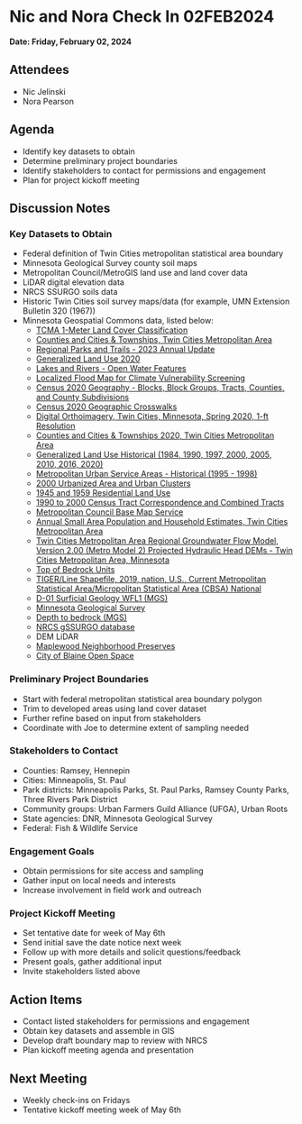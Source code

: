 # Nic and Nora Check In 02FEB2024

**Date: Friday, February 02, 2024**

## Attendees

-   Nic Jelinski
-   Nora Pearson

## Agenda

-   Identify key datasets to obtain
-   Determine preliminary project boundaries
-   Identify stakeholders to contact for permissions and engagement
-   Plan for project kickoff meeting

## Discussion Notes

### Key Datasets to Obtain

-   Federal definition of Twin Cities metropolitan statistical area boundary
-   Minnesota Geological Survey county soil maps
-   Metropolitan Council/MetroGIS land use and land cover data
-   LiDAR digital elevation data
-   NRCS SSURGO soils data
-   Historic Twin Cities soil survey maps/data (for example, UMN Extension Bulletin 320 (1967))
-   Minnesota Geospatial Commons data, listed below:
    -   [TCMA 1-Meter Land Cover Classification](https://gisdata.mn.gov/dataset/base-landcover-twincities)
    -   [Counties and Cities & Townships, Twin Cities Metropolitan Area](https://gisdata.mn.gov/dataset/us-mn-state-metc-bdry-metro-counties-and-ctus)
    -   [Regional Parks and Trails - 2023 Annual Update](https://gisdata.mn.gov/dataset/us-mn-state-metc-plan-parks-regional-parks-trails)
    -   [Generalized Land Use 2020](https://gisdata.mn.gov/dataset/us-mn-state-metc-plan-generl-lnduse2020)
    -   [Lakes and Rivers - Open Water Features](https://gisdata.mn.gov/dataset/us-mn-state-metc-water-lakes-rivers)
    -   [Localized Flood Map for Climate Vulnerability Screening](https://gisdata.mn.gov/dataset/us-mn-state-metc-env-local-flood-screening)
    -   [Census 2020 Geography - Blocks, Block Groups, Tracts, Counties, and County Subdivisions](https://gisdata.mn.gov/dataset/us-mn-state-metc-society-census2020tiger)
    -   [Census 2020 Geographic Crosswalks](https://gisdata.mn.gov/dataset/us-mn-state-metc-society-census2020crosswalks)
    -   [Digital Orthoimagery, Twin Cities, Minnesota, Spring 2020, 1-ft Resolution](https://gisdata.mn.gov/dataset/us-mn-state-metc-base-metro-orthos-2020)
    -   [Counties and Cities & Townships 2020, Twin Cities Metropolitan Area](https://gisdata.mn.gov/dataset/us-mn-state-metc-bdry-census2020counties-ctus)
    -   [Generalized Land Use Historical (1984, 1990, 1997, 2000, 2005, 2010, 2016, 2020)](https://gisdata.mn.gov/dataset/us-mn-state-metc-plan-generl-lnduse-historical)
    -   [Metropolitan Urban Service Areas - Historical (1995 - 1998)](https://gisdata.mn.gov/dataset/us-mn-state-metc-plan-musa-historical1995-1998)
    -   [2000 Urbanized Area and Urban Clusters](https://gisdata.mn.gov/dataset/us-mn-state-metc-society-census2000tiger-uac)
    -   [1945 and 1959 Residential Land Use](https://gisdata.mn.gov/dataset/us-mn-state-metc-plan-residnt-landuse1945-1959)
    -   [1990 to 2000 Census Tract Correspondence and Combined Tracts](https://gisdata.mn.gov/dataset/us-mn-state-metc-society-census-trt-comb1990-2000)
    -   [Metropolitan Council Base Map Service](https://gisdata.mn.gov/dataset/us-mn-state-metc-base-metcouncil-basemap-service)
    -   [Annual Small Area Population and Household Estimates, Twin Cities Metropolitan Area](https://gisdata.mn.gov/dataset/us-mn-state-metc-society-small-area-estimates)
    -   [Twin Cities Metropolitan Area Regional Groundwater Flow Model, Version 2.00 (Metro Model 2) Projected Hydraulic Head DEMs - Twin Cities Metropolitan Area, Minnesota](https://gisdata.mn.gov/dataset/us-mn-state-metc-water-metro-grndwater-flow-model)
    -   [Top of Bedrock Units](https://gisdata.mn.gov/dataset/us-mn-state-metc-geos-metro-top-elev-bedrock)
    -   [TIGER/Line Shapefile, 2019, nation, U.S., Current Metropolitan Statistical Area/Micropolitan Statistical Area (CBSA) National](https://catalog.data.gov/dataset/tiger-line-shapefile-2019-nation-u-s-current-metropolitan-statistical-area-micropolitan-statist)
    -   [D-01 Surficial Geology WFL1 (MGS)](https://mngs-umn.opendata.arcgis.com/maps/UMN::d-01-surficial-geology-wfl1/about?layer=)
    -   [Minnesota Geological Survey](https://conservancy.umn.edu/handle/11299/708)
    -   [Depth to bedrock (MGS)](https://umn.maps.arcgis.com/home/item.html?id=3a6326f3f666497e9bef1039a55d67ba)
    -   [NRCS gSSURGO database](https://www.nrcs.usda.gov/resources/data-and-reports/gridded-soil-survey-geographic-gssurgo-database)
    -   DEM LiDAR
    -   [Maplewood Neighborhood Preserves](https://maplewoodmn.gov/984/Neighborhood-Preserves)
    -   [City of Blaine Open Space](https://blainemn.gov/DocumentCenter/View/6238/Open-Space-Map)

### Preliminary Project Boundaries

-   Start with federal metropolitan statistical area boundary polygon
-   Trim to developed areas using land cover dataset
-   Further refine based on input from stakeholders
-   Coordinate with Joe to determine extent of sampling needed

### Stakeholders to Contact

-   Counties: Ramsey, Hennepin
-   Cities: Minneapolis, St. Paul
-   Park districts: Minneapolis Parks, St. Paul Parks, Ramsey County Parks, Three Rivers Park District
-   Community groups: Urban Farmers Guild Alliance (UFGA), Urban Roots
-   State agencies: DNR, Minnesota Geological Survey
-   Federal: Fish & Wildlife Service

### Engagement Goals

-   Obtain permissions for site access and sampling
-   Gather input on local needs and interests
-   Increase involvement in field work and outreach

### Project Kickoff Meeting

-   Set tentative date for week of May 6th
-   Send initial save the date notice next week
-   Follow up with more details and solicit questions/feedback
-   Present goals, gather additional input
-   Invite stakeholders listed above

## Action Items

-   Contact listed stakeholders for permissions and engagement
-   Obtain key datasets and assemble in GIS
-   Develop draft boundary map to review with NRCS\
-   Plan kickoff meeting agenda and presentation

## Next Meeting

-   Weekly check-ins on Fridays
-   Tentative kickoff meeting week of May 6th
